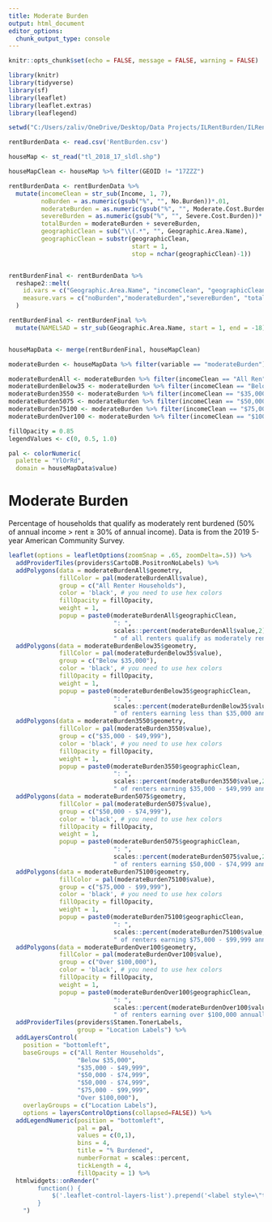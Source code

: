```yaml
---
title: Moderate Burden
output: html_document
editor_options: 
  chunk_output_type: console
---
```


<style type="text/css">
.title {
display: none;
}
</style>

<div class="row" style="padding-top: 0px;">

<div class="col-sm-8">


```r
knitr::opts_chunk$set(echo = FALSE, message = FALSE, warning = FALSE)

library(knitr)
library(tidyverse)
library(sf)
library(leaflet)
library(leaflet.extras)
library(leaflegend)
```

```r
setwd("C:/Users/zaliv/OneDrive/Desktop/Data Projects/ILRentBurden/ILRentBurden")

rentBurdenData <- read.csv('RentBurden.csv')

houseMap <- st_read("tl_2018_17_sldl.shp")

```

```r

houseMapClean <- houseMap %>% filter(GEOID != "17ZZZ")

rentBurdenData <- rentBurdenData %>%
  mutate(incomeClean = str_sub(Income, 1, 7),
         noBurden = as.numeric(gsub("%", "", No.Burden))*.01,
         moderateBurden = as.numeric(gsub("%", "", Moderate.Cost.Burden))*.01,
         severeBurden = as.numeric(gsub("%", "", Severe.Cost.Burden))*.01,
         totalBurden = moderateBurden + severeBurden,
         geographicClean = sub("\\(.*", "", Geographic.Area.Name),
         geographicClean = substr(geographicClean, 
                                  start = 1, 
                                  stop = nchar(geographicClean)-1))


rentBurdenFinal <- rentBurdenData %>%
  reshape2::melt(
    id.vars = c("Geographic.Area.Name", "incomeClean", "geographicClean"),
    measure.vars = c("noBurden","moderateBurden","severeBurden", "totalBurden")
  )

rentBurdenFinal <- rentBurdenFinal %>%
  mutate(NAMELSAD = str_sub(Geographic.Area.Name, start = 1, end = -18))


houseMapData <- merge(rentBurdenFinal, houseMapClean)


```

```r
moderateBurden <- houseMapData %>% filter(variable == "moderateBurden")

moderateBurdenAll <- moderateBurden %>% filter(incomeClean == "All Ren")
moderateBurdenBelow35 <- moderateBurden %>% filter(incomeClean == "Below $")
moderateBurden3550 <- moderateBurden %>% filter(incomeClean == "$35,000")
moderateBurden5075 <- moderateBurden %>% filter(incomeClean == "$50,000")
moderateBurden75100 <- moderateBurden %>% filter(incomeClean == "$75,000")
moderateBurdenOver100 <- moderateBurden %>% filter(incomeClean == "$100,00")

```

```r

fillOpacity = 0.85
legendValues <- c(0, 0.5, 1.0)

pal <- colorNumeric(
  palette = "YlOrRd",
  domain = houseMapData$value)

```

# **Moderate Burden**

Percentage of households that qualify as moderately rent burdened (50% of annual income > rent ≥ 30% of annual income). Data is from the 2019 5-year American Community Survey.

```r


leaflet(options = leafletOptions(zoomSnap = .65, zoomDelta=.5)) %>% 
  addProviderTiles(providers$CartoDB.PositronNoLabels) %>%
  addPolygons(data = moderateBurdenAll$geometry,
              fillColor = pal(moderateBurdenAll$value),
              group = c("All Renter Households"),
              color = 'black', # you need to use hex colors
              fillOpacity = fillOpacity,
              weight = 1,
              popup = paste0(moderateBurdenAll$geographicClean, 
                             ": ", 
                             scales::percent(moderateBurdenAll$value,2),  
                             " of all renters qualify as moderately rent burdened.")) %>%
  addPolygons(data = moderateBurdenBelow35$geometry,
              fillColor = pal(moderateBurdenBelow35$value),
              group = c("Below $35,000"),
              color = 'black', # you need to use hex colors
              fillOpacity = fillOpacity,
              weight = 1,
              popup = paste0(moderateBurdenBelow35$geographicClean, 
                             ": ", 
                             scales::percent(moderateBurdenBelow35$value,2),  
                             " of renters earning less than $35,000 annually qualify as moderately rent burdened.")) %>%
  addPolygons(data = moderateBurden3550$geometry,
              fillColor = pal(moderateBurden3550$value),
              group = c("$35,000 - $49,999"),
              color = 'black', # you need to use hex colors
              fillOpacity = fillOpacity,
              weight = 1,
              popup = paste0(moderateBurden3550$geographicClean, 
                             ": ", 
                             scales::percent(moderateBurden3550$value,2),  
                             " of renters earning $35,000 - $49,999 annually qualify as moderately rent burdened.")) %>%
  addPolygons(data = moderateBurden5075$geometry,
              fillColor = pal(moderateBurden5075$value),
              group = c("$50,000 - $74,999"),
              color = 'black', # you need to use hex colors
              fillOpacity = fillOpacity,
              weight = 1,
              popup = paste0(moderateBurden5075$geographicClean, 
                             ": ", 
                             scales::percent(moderateBurden5075$value,2),  
                             " of renters earning $50,000 - $74,999 annually qualify as moderately rent burdened.")) %>%
  addPolygons(data = moderateBurden75100$geometry,
              fillColor = pal(moderateBurden75100$value),
              group = c("$75,000 - $99,999"),
              color = 'black', # you need to use hex colors
              fillOpacity = fillOpacity,
              weight = 1,
              popup = paste0(moderateBurden75100$geographicClean, 
                             ": ", 
                             scales::percent(moderateBurden75100$value,2),  
                             " of renters earning $75,000 - $99,999 annually qualify as moderately rent burdened.")) %>%
  addPolygons(data = moderateBurdenOver100$geometry,
              fillColor = pal(moderateBurdenOver100$value),
              group = c("Over $100,000"),
              color = 'black', # you need to use hex colors
              fillOpacity = fillOpacity,
              weight = 1,
              popup = paste0(moderateBurdenOver100$geographicClean, 
                             ": ", 
                             scales::percent(moderateBurdenOver100$value,2),  
                             " of renters earning over $100,000 annually qualify as moderately rent burdened.")) %>%
  addProviderTiles(providers$Stamen.TonerLabels,
                   group = "Location Labels") %>%
  addLayersControl(
    position = "bottomleft",
    baseGroups = c("All Renter Households", 
                   "Below $35,000",
                   "$35,000 - $49,999", 
                   "$50,000 - $74,999", 
                   "$50,000 - $74,999", 
                   "$75,000 - $99,999",
                   "Over $100,000"),
    overlayGroups = c("Location Labels"),
    options = layersControlOptions(collapsed=FALSE)) %>% 
  addLegendNumeric(position = "bottomleft",
                   pal = pal,
                   values = c(0,1),
                   bins = 4,
                   title = "% Burdened",
                   numberFormat = scales::percent,
                   tickLength = 4,
                   fillOpacity = 1) %>%
  htmlwidgets::onRender("
        function() {
            $('.leaflet-control-layers-list').prepend('<label style=\"text-align:center\">Annual Income</label>');
        }
    ")
```

